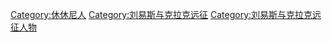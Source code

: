 [[Category:休休尼人|Category:休休尼人]]
[[Category:刘易斯与克拉克远征|Category:刘易斯与克拉克远征]]
[[Category:刘易斯与克拉克远征人物|Category:刘易斯与克拉克远征人物]]